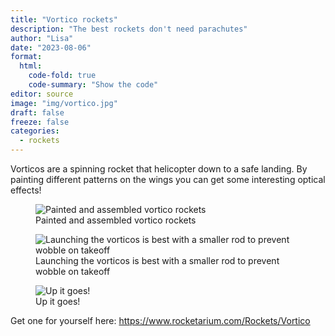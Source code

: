 ```yaml
---
title: "Vortico rockets"
description: "The best rockets don't need parachutes"
author: "Lisa"
date: "2023-08-06"
format:
  html:
    code-fold: true
    code-summary: "Show the code"
editor: source
image: "img/vortico.jpg"
draft: false
freeze: false
categories:
  - rockets
---
```


Vorticos are a spinning rocket that helicopter down to a safe landing. By painting different patterns on the wings you can get some interesting optical effects! 

![Painted and assembled vortico rockets](img/vortico.jpg)

![Launching the vorticos is best with a smaller rod to prevent wobble on takeoff](img/vortico 2.jpg)


![Up it goes!](img/vortico 3.jpg)

Get one for yourself here: <https://www.rocketarium.com/Rockets/Vortico> 
